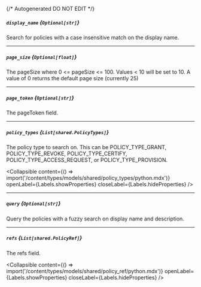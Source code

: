 {/* Autogenerated DO NOT EDIT  */}

##### `display_name` *{`Optional[str]`}*
Search for policies with a case insensitive match on the display name.

---
##### `page_size` *{`Optional[float]`}*
The pageSize where 0 \<\= pageSize \<\= 100. Values \< 10 will be set to 10. A value of 0 returns the default page size (currently 25)

---
##### `page_token` *{`Optional[str]`}*
The pageToken field.

---
##### `policy_types` *{`List[shared.PolicyTypes]`}*
The policy type to search on. This can be POLICY_TYPE_GRANT, POLICY_TYPE_REVOKE, POLICY_TYPE_CERTIFY, POLICY_TYPE_ACCESS_REQUEST, or POLICY_TYPE_PROVISION.

<Collapsible content={() => import('/content/types/models/shared/policy_types/python.mdx')} openLabel={Labels.showProperties} closeLabel={Labels.hideProperties} />


---
##### `query` *{`Optional[str]`}*
Query the policies with a fuzzy search on display name and description.

---
##### `refs` *{`List[shared.PolicyRef]`}*
The refs field.

<Collapsible content={() => import('/content/types/models/shared/policy_ref/python.mdx')} openLabel={Labels.showProperties} closeLabel={Labels.hideProperties} />



